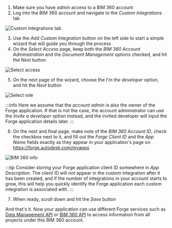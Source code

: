 1. Make sure you have _admin_ access to a BIM 360 account
2. Log into the BIM 360 account and navigate to the _Custom Integrations_ tab

![Custom integrations tab](./custom-integrations.webp)

3. Use the _Add Custom Integration_ button on the left side to start a simple wizard
that will guide you through the process
4. On the _Select Access_ page, keep both the _BIM 360 Account Administration_
and the _Document Management_ options checked, and hit the _Next_ button

![Select access](./select-access.webp)

5. On the next page of the wizard, choose the _I'm the developer_ option, and hit
the _Next_ button

![Select role](./i-am-developer.webp)

:::info
Here we assume that the _account admin_ is also the owner of the Forge application.
If that is not the case, the account administrator can use the _Invite a developer_
option instead, and the invited developer will input the Forge application details later.
:::

6. On the next and final page, make note of the _BIM 360 Account ID_, check the
checkbox next to it, and fill out the _Forge Client ID_ and the _App Name_ fields
exactly as they appear in your application's page on https://forge.autodesk.com/myapps

![BIM 360 info](./bim360-info.webp)

:::tip
Consider storing your Forge application client ID somewhere in _App Description_.
The client ID will _not_ appear in the custom integration after it has been created,
and if the number of integrations in your account starts to grow, this will help you
quickly identify the Forge application each custom integration is associated with.
:::

7. When ready, scroll down and hit the _Save_ button

And that's it. Now your application can use different Forge services such as
[Data Management API](https://forge.autodesk.com/en/docs/data/v2/developers_guide/overview)
or [BIM 360 API](https://forge.autodesk.com/en/docs/bim360/v1/overview/introduction)
to access information from all projects under this BIM 360 account.
